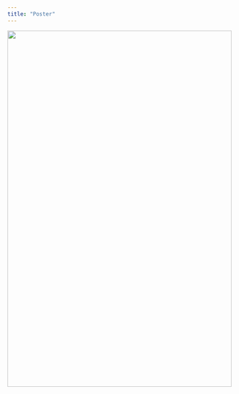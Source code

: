 ```yaml
---
title: "Poster"
---
```


[![](Poster/gp8_poster.jpg){width=100% height=800px}](Poster/gp8_poster.jpg "Click to view full size")
